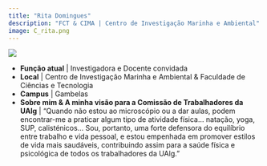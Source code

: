 ```yaml
---
title: "Rita Domingues"
description: "FCT & CIMA | Centro de Investigação Marinha e Ambiental"
image: C_rita.png
---
```


![](C_rita.png)   

-   **Função atual** | Investigadora e Docente convidada
-   **Local** | Centro de Investigação Marinha e Ambiental & Faculdade de Ciências e Tecnologia
-   **Campus** | Gambelas 
-   **Sobre mim & A minha visão para a Comissão de Trabalhadores da UAlg** |  "Quando não estou ao microscópio ou a dar aulas, podem encontrar-me a praticar algum tipo de atividade física... natação, yoga, SUP, calisténicos... Sou, portanto, uma forte defensora do equilíbrio entre trabalho e vida pessoal, e estou empenhada em promover estilos de vida mais saudáveis, contribuindo assim para a saúde física e psicológica de todos os trabalhadores da UAlg."

